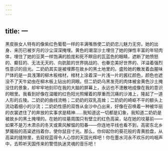 ```yaml
---
---
---
```

title: 一
---




黑皮肤女人特有的像紫红色葡萄一样的丰满嘴唇使二奶奶恋儿魅力无穷。她的出身、来历已被岁月的沙尘深深掩埋。黄色的潮湿沙土埋住了她的弹性丰富的年轻肉体，埋住了她的豆荚一样饱满的脸庞和死不瞑目的瓦蓝色的眼睛，遮断了她愤怒的、癫狂的、无法无天的、向肮脏的世界挑战的、也眷恋美好世界的、洋溢着强烈性意识的目光。二奶奶其实是被埋葬在故乡的黑土地里的。盛殓她的散发着血腥味尸体的是一具浅薄的柳木板棺材，棺材上涂着深一片浅一片的酱红颜色，颜色也遮没不了天牛幼虫在柳木板上钻出的洞眼。但二奶奶乌黑发亮的肉体被金黄色沙土掩没住的景象，却牢牢地刻印在我的大脑的屏幕上，永远也不漶散地成像在我的意识的眼里。我看到好像在温暖的红色阳光照耀着的厚重而沉痛的沙滩上，隆起了一道人形的丘陵。二奶奶的曲线流畅；二奶奶的双乳高耸；二奶奶的崎岖不平的额头上流动着细小的沙流；二奶奶性感的双唇从金沙中凸出来，好像在召唤着一种被华丽的衣裳遮住了的奔放的实事求是精神……我知道这一切都是幻象，我知道二奶奶是被故乡的黑土掩埋的。在她的坟墓周围只有壁立的红色高粱，站在她的坟墓前——如果不是万木肃杀的冬天或熏风解愠的阳春——你连地平线也看不到，高密东北乡梦魇般的高粱遮挡着你，使你鼠目寸光。那么，你仰起你的葵花般的青黄脸盘，从高粱的缝隙里，去窥视蓝得令人心惊的天国光辉吧！你在墨水河永不欢乐的呜咽声中，去聆听天国传来的警悟执迷灵魂的音乐吧！